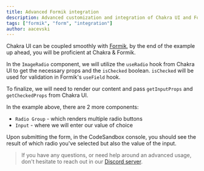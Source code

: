 ---
title: Advanced Formik integration
description: Advanced customization and integration of Chakra UI and Formik.
tags: ["formik", "form", "integration"]
author: aacevski
---

Chakra UI can be coupled smoothly with [Formik](https://formik.org/), by the end
of the example up ahead, you will be proficient at Chakra & Formik.

In the `ImageRadio` component, we will utilize the `useRadio` hook from Chakra
UI to get the necessary props and the `isChecked` boolean. `isChecked` will be
used for validation in Formik's `useField` hook.

To finalize, we will need to render our content and pass `getInputProps` and
`getCheckedProps` from Chakra UI.


<AdvancedFormikIntegrationSandpack />

In the example above, there are 2 more components:

- `Radio Group` - which renders multiple radio buttons
- `Input` - where we will enter our value of choice

Upon submitting the form, in the CodeSandbox console, you should see the result
of which radio you've selected but also the value of the input.

> If you have any questions, or need help around an advanced usage, don't
> hesitate to reach out in our [Discord server](https://discord.gg/chakra-ui).
